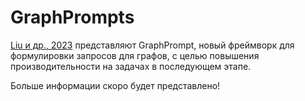 # GraphPrompts

[Liu и др., 2023](https://arxiv.org/abs/2302.08043) представляют GraphPrompt, новый фреймворк для формулировки запросов для графов, с целью повышения производительности на задачах в последующем этапе.

Больше информации скоро будет представлено!
